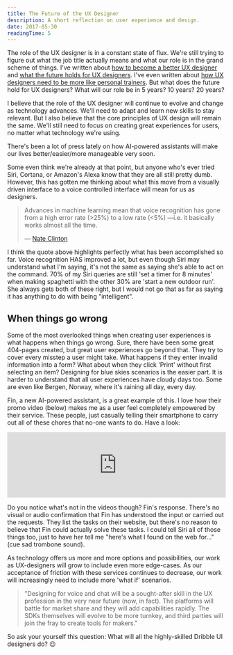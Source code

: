 ```yaml
---
title: The Future of the UX Designer
description: A short reflection on user experience and design.
date: 2017-05-30
readingTime: 5
---
```


The role of the UX designer is in a constant state of flux. We're still trying to figure out what the job title actually means and what our role is in the grand scheme of things. I've written about [how to become a better UX designer](/better-uxdesigner/) and [what the future holds for UX designers](/future-ux-designer/). I've even written about [how UX designers need to be more like personal trainers](/ux-designer-personal-trainer/). But what does the future hold for UX designers? What will our role be in 5 years? 10 years? 20 years?

I believe that the role of the UX designer will continue to evolve and change as technology advances. We'll need to adapt and learn new skills to stay relevant. But I also believe that the core principles of UX design will remain the same. We'll still need to focus on creating great experiences for users, no matter what technology we're using.

There's been a lot of press lately on how AI-powered assistants will make our lives better/easier/more manageable very soon.

Some even think we're already at that point, but anyone who's ever tried Siri, Cortana, or Amazon's Alexa know that they are all still pretty dumb. However, this has gotten me thinking about what this move from a visually driven interface to a voice controlled interface will mean for us as designers.

> Advances in machine learning mean that voice recognition has gone from a high error rate (>25%) to a low rate (<5%) —i.e. it basically works almost all the time.
> 
> — [Nate Clinton](https://www.cooper.com/journal/2017/3/this-is-the-year-of-voice-ui?utm_source=feedburner&utm_medium=feed&utm_campaign=Feed%3A+cooper-journal+%28Cooper+Journal%29?)

I think the quote above highlights perfectly what has been accomplished so far. Voice recognition HAS improved a lot, but even though Siri may understand what I'm saying, it's not the same as saying she's able to act on the command. 70% of my Siri queries are still 'set a timer for 8 minutes' when making spaghetti with the other 30% are 'start a new outdoor run'. She always gets both of these right, but I would not go that as far as saying it has anything to do with being "intelligent".

## When things go wrong

Some of the most overlooked things when creating user experiences is what happens when things go wrong. Sure, there have been some great 404-pages created, but great user experiences go beyond that. They try to cover every misstep a user might take. What happens if they enter invalid information into a form? What about when they click 'Print' without first selecting an item? Designing for blue skies scenarios is the easier part. It is harder to understand that all user experiences have cloudy days too. Some are even like Bergen, Norway, where it's raining all day, every day.

Fin, a new AI-powered assistant, is a great example of this. I love how their promo video (below) makes me as a user feel completely empowered by their service. These people, just casually telling their smartphone to carry out all of these chores that no-one wants to do. Have a look:

<iframe class="youtube" width="100%" src="https://www.youtube.com/embed/qLUAtu3a0ds?rel=0" frameborder="0" allowfullscreen></iframe>

Do you notice what's not in the videos though? Fin's response. There's no visual or audio confirmation that Fin has understood the input or carried out the requests. They list the tasks on their website, but there's no reason to believe that Fin could actually solve these tasks. I could tell Siri all of those things too, just to have her tell me "here's what I found on the web for..." (cue sad trombone sound).

As technology offers us more and more options and possibilities, our work as UX-designers will grow to include even more edge-cases. As our acceptance of friction with these services continues to decrease, our work will increasingly need to include more 'what if' scenarios.

> "Designing for voice and chat will be a sought-after skill in the UX profession in the very near future (now, in fact). The platforms will battle for market share and they will add capabilities rapidly. The SDKs themselves will evolve to be more turnkey, and third parties will join the fray to create tools for makers."

So ask your yourself this question:
What will all the highly-skilled Dribble UI designers do? 😉